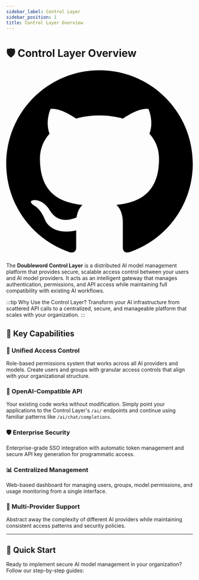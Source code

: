 ```yaml
---
sidebar_label: Control Layer
sidebar_position: 1
title: Control Layer Overview
---
```


<div className="page-header-with-github">
  <h1>🛡️ Control Layer Overview</h1>
  <a href="https://github.com/doublewordai/control-layer" target="_blank" className="github-icon-link" title="View on GitHub">
    <svg viewBox="0 0 24 24" xmlns="http://www.w3.org/2000/svg">
      <path d="M12 0c-6.626 0-12 5.373-12 12 0 5.302 3.438 9.8 8.207 11.387.599.111.793-.261.793-.577v-2.234c-3.338.726-4.033-1.416-4.033-1.416-.546-1.387-1.333-1.756-1.333-1.756-1.089-.745.083-.729.083-.729 1.205.084 1.839 1.237 1.839 1.237 1.07 1.834 2.807 1.304 3.492.997.107-.775.418-1.305.762-1.604-2.665-.305-5.467-1.334-5.467-5.931 0-1.311.469-2.381 1.236-3.221-.124-.303-.535-1.524.117-3.176 0 0 1.008-.322 3.301 1.23.957-.266 1.983-.399 3.003-.404 1.02.005 2.047.138 3.006.404 2.291-1.552 3.297-1.23 3.297-1.23.653 1.653.242 2.874.118 3.176.77.84 1.235 1.911 1.235 3.221 0 4.609-2.807 5.624-5.479 5.921.43.372.823 1.102.823 2.222v3.293c0 .319.192.694.801.576 4.765-1.589 8.199-6.086 8.199-11.386 0-6.627-5.373-12-12-12z"/>
    </svg>
  </a>
</div>

The **Doubleword Control Layer** is a distributed AI model management platform that provides secure, scalable access control between your users and AI model providers. It acts as an intelligent gateway that manages authentication, permissions, and API access while maintaining full compatibility with existing AI workflows.

:::tip Why Use the Control Layer?
Transform your AI infrastructure from scattered API calls to a centralized, secure, and manageable platform that scales with your organization.
:::

## 🎯 Key Capabilities

### **🔐 Unified Access Control**
Role-based permissions system that works across all AI providers and models. Create users and groups with granular access controls that align with your organizational structure.

### **🔗 OpenAI-Compatible API**  
Your existing code works without modification. Simply point your applications to the Control Layer's `/ai/` endpoints and continue using familiar patterns like `/ai/chat/completions`.

### **🛡️ Enterprise Security**
Enterprise-grade SSO integration with automatic token management and secure API key generation for programmatic access.

### **📊 Centralized Management**
Web-based dashboard for managing users, groups, model permissions, and usage monitoring from a single interface.

### **🔄 Multi-Provider Support**
Abstract away the complexity of different AI providers while maintaining consistent access patterns and security policies.

---

## 🚀 Quick Start

Ready to implement secure AI model management in your organization? Follow our step-by-step guides:

<DocCardList />
